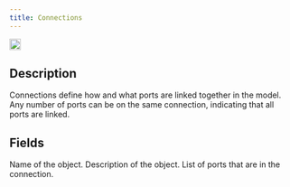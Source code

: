 ```yaml
---
title: Connections
---
```


<img height="20" noZoom src="/images/objecticons/connection.svg" /> 

## Description
Connections define how and what ports are linked together in the model. Any number of ports can be on the same connection, indicating that all ports are linked.


## Fields


<ParamField path="Name" type="string">
Name of the object.
</ParamField>

<ParamField path="Description" type="string">
  Description of the object.
</ParamField>

<ParamField path="Connects" type="list">
  List of ports that are in the connection.
</ParamField>

